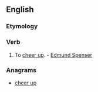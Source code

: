 ==English==

===Etymology===
{{prefix|up|cheer}}

===Verb===
{{en-verb}}

# {{context|transitive|archaic|lang=en}} To [[cheer up]]. - [[w:Edmund Spenser|Edmund Spenser]]

===Anagrams===
* [[cheer up#English|cheer up]]